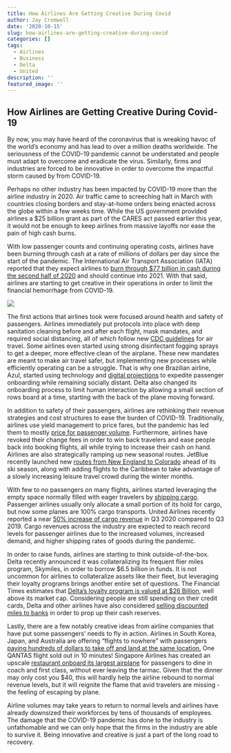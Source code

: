 ```yaml
---
title: How Airlines Are Getting Creative During Covid
author: Jay Cromwell
date: '2020-10-15'
slug: how-airlines-are-getting-creative-during-covid
categories: []
tags:
  - Airlines
  - Business
  - Delta
  - United
description: ''
featured_image: ''
---
```


## How Airlines are Getting Creative During Covid-19

By now, you may have heard of the coronavirus that is wreaking havoc of the world's economy and has lead to over a million deaths worldwide. The seriousness of the COVID-19 pandemic cannot be understated and people must adapt to overcome and eradicate the virus. Similarly, firms and industries are forced to be innovative in order to overcome the impactful storm caused by from COVID-19.

Perhaps no other industry has been impacted by COVID-19 more than the airline industry in 2020. Air traffic came to screeching halt in March with countries closing borders and stay-at-home orders being enacted across the globe within a few weeks time. While the US government provided airlines a $25 billion grant as part of the CARES act passed earlier this year, it would not be enough to keep airlines from massive layoffs nor ease the pain of high cash burns.

With low passenger counts and continuing operating costs, airlines have been burning through cash at a rate of millions of dollars per day since the start of the pandemic. The International Air Transport Association (IATA) reported that they expect airlines to [burn through $77 billion in cash during the second half of 2020](https://www.iata.org/en/pressroom/pr/2020-10-06-01/) and should continue into 2021. With that said, airlines are starting to get creative in their operations in order to limit the financial hemorrhage from COVID-19.

![](/images/TSA.JPG)

The first actions that airlines took were focused around health and safety of passengers. Airlines immediately put protocols into place with deep sanitation cleaning before and after each flight, mask mandates, and required social distancing, all of which follow new [CDC guidelines](https://www.cdc.gov/quarantine/air/managing-sick-travelers/ncov-airlines.html) for air travel. Some airlines even started using strong disinfectant fogging sprays to get a deeper, more effective clean of the airplane. These new mandates are meant to make air travel safer, but implementing new processes while efficiently operating can be a struggle. That is why one Brazilian airline, Azul, started using technology and [digital projections](https://www.youtube.com/watch?v=nNCWLNrK-40&feature=youtu.be) to expedite passenger onboarding while remaining socially distant. Delta also changed its onboarding process to limit human interaction by allowing a small section of rows board at a time, starting with the back of the plane moving forward.

In addition to safety of their passengers, airlines are rethinking their revenue strategies and cost structures to ease the burden of COVID-19. Traditionally, airlines use yield management to price fares, but the pandemic has led them to mostly [price for passenger volume](https://www.cnbc.com/2020/09/23/airfares-airlines-arent-raising-prices-amid-covid-19-pandemic.html). Furthermore, airlines have revoked their change fees in order to win back travelers and ease people back into booking flights, all while trying to increase their cash on hand. Airlines are also strategically ramping up new seasonal routes. JetBlue recently launched new [routes from New England to Colorado](https://www-bizjournals-com.cdn.ampproject.org/c/s/www.bizjournals.com/newyork/news/2020/10/14/jetblue-adds-seasonal-flights-to-telluride-from-ny.amp.html) ahead of its ski season, along with adding flights to the Caribbean to take advantage of a slowly increasing leisure travel crowd during the winter months.

With few to no passengers on many flights, airlines started leveraging the empty space normally filled with eager travelers by [shipping cargo](https://www.nytimes.com/2020/05/25/business/coronavirus-airlines-cargo-passengers.html). Passenger airlines usually only allocate a small portion of its hold for cargo, but now some planes are 100% cargo transports. United Airlines recently reported a near [50% increase of cargo revenue](https://hub.united.com/2020-10-14-as-q3-ends-united-airlines-shifts-from-surviving-the-covid-19-crisis-to-positioning-to-lead-the-rebound-2648210545.html) in Q3 2020 compared to Q3 2019. Cargo revenues across the industry are expected to reach record levels for passenger airlines due to the increased volumes, increased demand, and higher shipping rates of goods during the pandemic. 

In order to raise funds, airlines are starting to think outside-of-the-box. Delta recently announced it was collateralizing its frequent flier miles program, Skymiles, in order to borrow $6.5 billion in funds. It is not uncommon for airlines to collateralize assets like their fleet, but leveraging their loyalty programs brings another entire set of questions. The Financial Times estimates that [Delta's loyalty program is valued at $26 Billion](https://www.ft.com/content/1bb94ed9-90de-4f15-aee0-3bf390b0f85e), well above its market cap. Considering people are still spending on their credit cards, Delta and other airlines have also considered [selling discounted miles to banks](https://www.wsj.com/articles/united-delta-weigh-selling-miles-early-to-raise-cash-in-coronavirus-crisis-11586779535) in order to prop up their cash reserves.

Lastly, there are a few notably creative ideas from airline companies that have put some passengers' needs to fly in action. Airlines in South Korea, Japan, and Australia are offering "flights to nowhere" with passengers [paying hundreds of dollars to take off and land at the same location.](https://www.wsj.com/articles/some-travelers-miss-flying-so-much-theyre-taking-planes-to-nowhere-11601227803) One QANTAS flight sold out in 10 minutes! Singapore Airlines has created an upscale [restaurant onboard its largest airplane](https://www.singaporeair.com/en_UK/sg/plan-travel/discover-your-sia/restaurant-a380-at-changi/) for passengers to dine in coach and first class, without ever leaving the tarmac. Given that the dinner may only cost you $40, this will hardly help the airline rebound to normal revenue levels, but it will reignite the flame that avid travelers are missing - the feeling of escaping by plane.

Airline volumes may take years to return to normal levels and airlines have already downsized their workforces by tens of thousands of employees. The damage that the COVID-19 pandemic has done to the industry is unfathomable and we can only hope that the firms in the industry are able to survive it. Being innovative and creative is just a part of the long road to recovery. 


